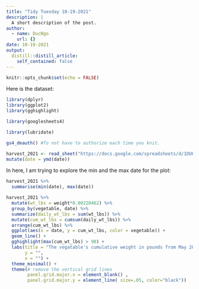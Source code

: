 ```yaml
---
title: "Tidy Tuesday 10-19-2021"
description: |
  A short description of the post.
author:
  - name: DucNgo
    url: {}
date: 10-19-2021
output:
  distill::distill_article:
    self_contained: false
---
```



```r
knitr::opts_chunk$set(echo = FALSE)
```

Here is the dataset: 

```r
library(dplyr)
library(ggplot2)
library(gghighlight)
```

```r
library(googlesheets4)

library(lubridate)

gs4_deauth() #To not have to authorize each time you knit.

harvest_2021 <- read_sheet("https://docs.google.com/spreadsheets/d/1DU6dpxrbPGW2oJHQ6TG_xibazoGhvmRcqk2iPGOaRUI/edit?usp=sharing") %>%
mutate(date = ymd(date))
```

In here, I am trying to explore the min and the max date for the plot: 

```r
harvest_2021 %>% 
  summarise(min(date), max(date))
```
```r
harvest_2021 %>% 
  mutate(wt_lbs = weight*0.00220462) %>% 
  group_by(vegetable, date) %>%
  summarize(daily_wt_lbs = sum(wt_lbs)) %>% 
  mutate(cum_wt_lbs = cumsum(daily_wt_lbs)) %>% 
  arrange(cum_wt_lbs) %>% 
  ggplot(aes(x = date, y = cum_wt_lbs, color = vegetable)) +
  geom_line() + 
  gghighlight(max(cum_wt_lbs) > 90) + 
  labs(title = "The vegatable's cumulative weight in pounds from May 2021 to October 2021",
       y = "",
       x = "") + 
  theme_minimal() + 
  theme(# remove the vertical grid lines
        panel.grid.major.x = element_blank() ,
        panel.grid.major.y = element_line( size=.05, color="black")) 
```


